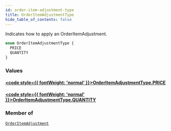 ```yaml
---
id: order-item-adjustment-type
title: OrderItemAdjustmentType
hide_table_of_contents: false
---
```








Indicates how to apply an OrderItemAdjustment.

```graphql
enum OrderItemAdjustmentType {
  PRICE
  QUANTITY
}
```


### Values

#### [<code style={{ fontWeight: 'normal' }}>OrderItemAdjustmentType.<b>PRICE</b></code>](#) 
> 
> 

#### [<code style={{ fontWeight: 'normal' }}>OrderItemAdjustmentType.<b>QUANTITY</b></code>](#) 
> 
> 



### Member of

[`OrderItemAdjustment`](/demand/api/graphql-storefront/reference/objects/order-item-adjustment)  <Badge class="secondary" text="object"/>



